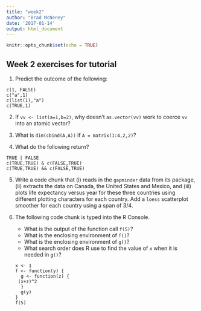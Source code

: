 ```yaml
---
title: "week2"
author: "Brad McNeney"
date: '2017-01-14'
output: html_document
---
```


```r
knitr::opts_chunk$set(echo = TRUE)
```

## Week 2 exercises for tutorial

1. Predict the outcome of the following:
```
c(1, FALSE)
c("a",1)
c(list(1),"a")
c(TRUE,1)
```

2. If `vv <- list(a=1,b=2)`, why doesn't `as.vector(vv)`
work to coerce `vv` into an atomic vector?

3. What is `dim(cbind(A,A))` if `A = matrix(1:4,2,2)`?

4. What do the following return?
```
TRUE | FALSE
c(TRUE,TRUE) & c(FALSE,TRUE)
c(TRUE,TRUE) && c(FALSE,TRUE)
```

5. Write a code chunk that (i) reads in the 
`gapminder` data from its package, (ii) 
extracts the data on Canada, the United States and
Mexico, and (iii) plots life expectancy 
versus year for these three countries
using different plotting characters for 
each country. Add a `loess` scatterplot
smoother for each country using a span of 3/4.

6. The following code chunk is typed into the R Console.
    - What is the output of the function call `f(5)`?
    - What is the enclosing environment of `f()`?
    - What is the enclosing environment of `g()`?
    - What search order does R use to find the 
    value of `x` when it is needed in `g()`?
```
x <- 1
f <- function(y) {
  g <- function(z) {
    (x+z)^2
  }
  g(y)
}
f(5)
```

